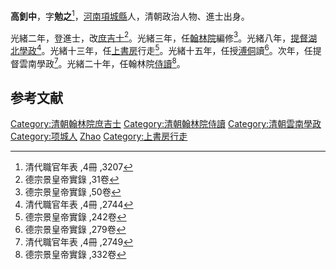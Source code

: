 '''高釗中'''，字'''勉之'''<ref>清代職官年表 ,4冊 ,3207</ref>，[[河南|河南]][[項城縣|項城縣]]人，清朝政治人物、進士出身。

光緒二年，登進士，改[[庶吉士|庶吉士]]<ref>德宗景皇帝實錄 ,31卷</ref>。光緒三年，任[[翰林院|翰林院]]編修<ref>德宗景皇帝實錄 ,50卷</ref>。光緒八年，[[提督湖北學政|提督湖北學政]]<ref>清代職官年表 ,4冊 ,2744</ref>。光緒十三年，任[[上書房|上書房]]行走<ref>德宗景皇帝實錄 ,242卷</ref>。光緒十五年，任授[[溥侗|溥侗]]讀<ref>德宗景皇帝實錄 ,279卷</ref>。次年，任提督雲南學政<ref>清代職官年表 ,4冊 ,2749</ref>。光緒二十年，任翰林院[[侍讀|侍讀]]<ref>德宗景皇帝實錄 ,332卷</ref>。

==参考文献==
{{reflist}}
{{清朝人物小作品}}
{{光緒二年丙子恩科殿試金榜}}
{{DEFAULTSORT:Gao高}}
[[Category:清朝翰林院庶吉士|Category:清朝翰林院庶吉士]]
[[Category:清朝翰林院侍讀|Category:清朝翰林院侍讀]]
[[Category:清朝雲南學政|Category:清朝雲南學政]]
[[Category:项城人|Category:项城人]]
[[Category:高姓|Zhao]]
[[Category:上書房行走|Category:上書房行走]]